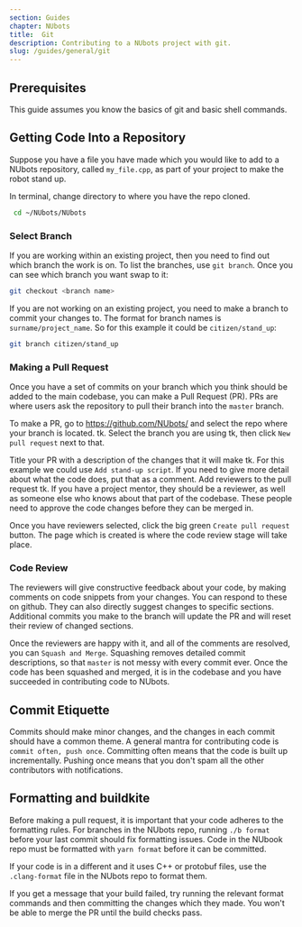 ```yaml
---
section: Guides
chapter: NUbots
title:	Git
description: Contributing to a NUbots project with git.
slug: /guides/general/git
---
```


## Prerequisites

This guide assumes you know the basics of git and basic shell commands.

## Getting Code Into a Repository

Suppose you have a file you have made which you would like to add to a NUbots repository, called `my_file.cpp`, as part of your project to make the robot stand up.

In terminal, change directory to where you have the repo cloned. 

```sh
 cd ~/NUbots/NUbots
```
### Select Branch

If you are working within an existing project, then you need to find out which branch the work is on. To list the branches, use `git branch`. Once you can see which branch you want swap to it:

```sh
git checkout <branch name>
```

If you are not working on an existing project, you need to make a branch to commit your changes to. The format for branch names is `surname/project_name`. So for this example it could be `citizen/stand_up`:

```sh
git branch citizen/stand_up
```

### Making a Pull Request

Once you have a set of commits on your branch which you think should be added to the main codebase, you can make a Pull Request (PR). PRs are where users ask the repository to pull their branch into the `master` branch.

To make a PR, go to https://github.com/NUbots/ and select the repo where your branch is located. tk. Select the branch you are using tk, then click `New pull request` next to that.

Title your PR with a description of the changes that it will make tk. For this example we could use `Add stand-up script`. If you need to give more detail about what the code does, put that as a comment.
Add reviewers to the pull request tk. If you have a project mentor, they should be a reviewer, as well as someone else who knows about that part of the codebase. These people need to approve the code changes before they can be merged in.

Once you have reviewers selected, click the big green `Create pull request` button. The page which is created is where the code review stage will take place.

### Code Review

The reviewers will give constructive feedback about your code, by making comments on code snippets from your changes. You can respond to these on github. They can also directly suggest changes to specific sections. Additional commits you make to the branch will update the PR and will reset their review of changed sections.

Once the reviewers are happy with it, and all of the comments are resolved, you can `Squash and Merge`. Squashing removes detailed commit descriptions, so that `master` is not messy with every commit ever. Once the code has been squashed and merged, it is in the codebase and you have succeeded in contributing code to NUbots.

## Commit Etiquette

Commits should make minor changes, and the changes in each commit should have a common theme. A general mantra for contributing code is `commit often, push once`. Committing often means that the code is built up incrementally. Pushing once means that you don't spam all the other contributors with notifications.

## Formatting and buildkite

Before making a pull request, it is important that your code adheres to the formatting rules. For branches in the NUbots repo, running `./b format` before your last commit should fix formatting issues. Code in the NUbook repo must be formatted with `yarn format` before it can be committed.

If your code is in a different and it uses C++ or protobuf files, use the `.clang-format` file in the NUbots repo to format them.

If you get a message that your build failed, try running the relevant format commands and then committing the changes which they made. You won't be able to merge the PR until the build checks pass.


